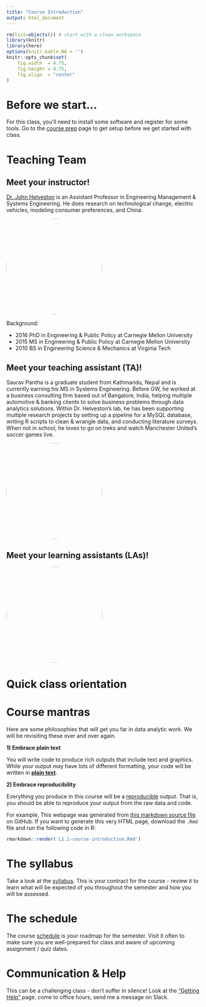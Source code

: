 ```yaml
---
title: "Course Introduction"
output: html_document
---
```


<!-- For circle images -->
<style>
.circle img {
  border-radius:50%;
}
</style>

```r
rm(list=objects()) # start with a clean workspace
library(knitr)
library(here)
options(knitr.kable.NA = '')
knitr::opts_chunk$set(
    fig.width  = 4.75,
    fig.height = 4.75,
    fig.align  = "center"
)
```

# Before we start...

For this class, you'll need to install some software and register for some tools. Go to the [course prep](L0-course-prep.html) page to get setup before we get started with class.

# Teaching Team

## Meet your instructor!

[Dr. John Helveston](http://www.jhelvy.com/) is an Assistant Professor in Engineering Management & Systems Engineering. He does research on technological change, electric vehicles, modeling consumer preferences, and China.

<div class="circle">
<img src="images/helveston.jpg" width=250>
</div>

Background:

- 2016 PhD in Engineering & Public Policy at Carnegie Mellon University
- 2015 MS in Engineering & Public Policy at Carnegie Mellon University
- 2010 BS in Engineering Science & Mechanics at Virginia Tech

## Meet your teaching assistant (TA)!

Saurav Pantha is a graduate student from Kathmandu, Nepal and is currently earning his MS in Systems Engineering. Before GW, he worked at a business consulting firm based out of Bangalore, India, helping multiple automotive & banking clients to solve business problems through data analytics solutions. Within Dr. Helveston's lab, he has been supporting multiple research projects by setting up a pipeline for a MySQL database, writing R scripts to clean & wrangle data, and conducting literature surveys. When not in school, he loves to go on treks and watch Manchester United's soccer games live.

<div class="circle">
<img src="images/pantha.jpg" width=250>
</div>

## Meet your learning assistants (LAs)!

<div class="circle">
<img src="images/la.jpg" width=250>
</div>

# Quick class orientation

# Course mantras

Here are some philosophies that will get you far in data analytic work. We will be revisiting these over and over again.

**1) Embrace plain text**

You will write code to produce rich outputs that include text and graphics. While your output may have lots of different formatting, your code will be written in [**plain text**](https://en.wikipedia.org/wiki/Plain_text).

**2) Embrace reproducibility**

Everything you produce in this course will be a [reproducible](https://en.wikipedia.org/wiki/Reproducibility) output. That is, you should be able to reproduce your output from the raw data and code.

For example, This webpage was generated from [this markdown source file](https://raw.githubusercontent.com/emse-p4a-gwu/2020-Fall/master/L1.1-course-introduction.Rmd) on GitHub. If you want to generate this very HTML page, download the `.Rmd` file and run the following code in R:

```r
rmarkdown::render('L1.1-course-introduction.Rmd')
```

# The syllabus

Take a look at the [syllabus](syllabus.html). This is your contract for the course - review it to learn what will be expected of you throughout the semester and how you will be assessed.

# The schedule

The course [schedule](schedule.html) is your roadmap for the semester. Visit it often to make sure you are well-prepared for class and aware of upcoming assignment / quiz dates.

# Communication & Help

This can be a challenging class - don't suffer in silence! Look at the ["Getting Help"](ref-getting-help.html) page, come to office hours, send me a message on Slack.

